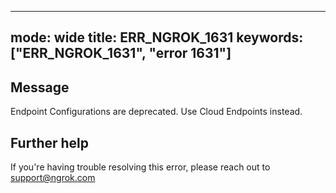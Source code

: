 
---
mode: wide
title: ERR_NGROK_1631
keywords: ["ERR_NGROK_1631", "error 1631"]
---

## Message
Endpoint Configurations are deprecated. Use Cloud Endpoints instead.




## Further help
If you're having trouble resolving this error, please reach out to [support@ngrok.com](mailto:support@ngrok.com?subject=Help%20with%20ERR_NGROK_1631)

